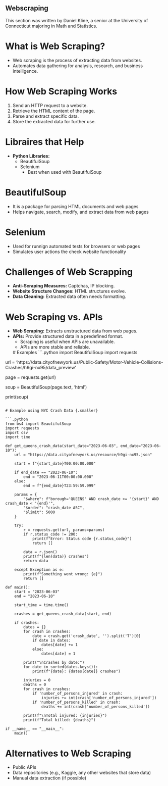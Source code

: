 ## Webscraping

This section was written by Daniel Kline, a senior at the University of 
Connecticut majoring in Math and Statistics.

# What is Web Scraping? 
- Web scraping is the process of extracting data from websites.
- Automates data gathering for analysis, research, and business intelligence.

# How Web Scraping Works
1. Send an HTTP request to a website.
2. Retrieve the HTML content of the page.
3. Parse and extract specific data.
4. Store the extracted data for further use.

# Libraires that Help
- **Python Libraries:**
   - BeautifulSoup
   - Selenium
        - Best when used with BeautifulSoup

# BeautifulSoup
   - It is a package for parsing HTML documents and web pages
   - Helps navigate, search, modify, and extract data from web pages

# Selenium
- Used for runnign automated tests for browsers or web pages
- Simulates user actions the check website functionality

# Challenges of Web Scrapping
- **Anti-Scraping Measures:** Captchas, IP blocking.
- **Website Structure Changes:** HTML structures evolve.
- **Data Cleaning:** Extracted data often needs formatting.

# Web Scraping vs. APIs
- **Web Scraping:** Extracts unstructured data from web pages.
- **APIs:** Provide structured data in a predefined format.
   - Scraping is useful when APIs are unavailable.
   - APIs are more stable and reliable.

   # Examples
```.python
import BeautifulSoup
import requests

url = 'https://data.cityofnewyork.us/Public-Safety/Motor-Vehicle-Collisions-Crashes/h9gi-nx95/data_preview'

page = requests.get(url)

soup = BeautifulSoup(page.text, 'html')

print(soup)
```

# Example using NYC Crash Data {.smaller}

```.python
from bs4 import BeautifulSoup
import requests
import csv
import time

def get_queens_crash_data(start_date="2023-06-03", end_date="2023-06-10"):
    url = "https://data.cityofnewyork.us/resource/h9gi-nx95.json"

    start = f"{start_date}T00:00:00.000"

    if end_date == "2023-06-10":
        end = "2023-06-11T00:00:00.000" 
    else:
        end = f"{end_date}T23:59:59.999"

    params = {
        "$where": f"borough='QUEENS' AND crash_date >= '{start}' AND crash_date < '{end}'",
        "$order": "crash_date ASC",
        "$limit": 5000 
    }

    try:
        r = requests.get(url, params=params)
        if r.status_code != 200:
            print(f"Error: Status code {r.status_code}")
            return []
            
        data = r.json()
        print(f"{len(data)} crashes")
        return data
        
    except Exception as e:
        print(f"Something went wrong: {e}")
        return []

def main():
    start = "2023-06-03"
    end = "2023-06-10"

    start_time = time.time()

    crashes = get_queens_crash_data(start, end)
    
    if crashes:
        dates = {}
        for crash in crashes:
            date = crash.get('crash_date', '').split('T')[0]
            if date in dates:
                dates[date] += 1
            else:
                dates[date] = 1
        
        print("\nCrashes by date:")
        for date in sorted(dates.keys()):
            print(f"{date}: {dates[date]} crashes")
        
        injuries = 0
        deaths = 0
        for crash in crashes:
            if 'number_of_persons_injured' in crash:
                injuries += int(crash['number_of_persons_injured'])
            if 'number_of_persons_killed' in crash:
                deaths += int(crash['number_of_persons_killed'])
        
        print(f"\nTotal injured: {injuries}")
        print(f"Total killed: {deaths}")

if __name__ == "__main__":
    main()
```
# Alternatives to Web Scraping
- Public APIs
- Data repositories (e.g., Kaggle, any other websites that store data)
- Manual data extraction (if possible)